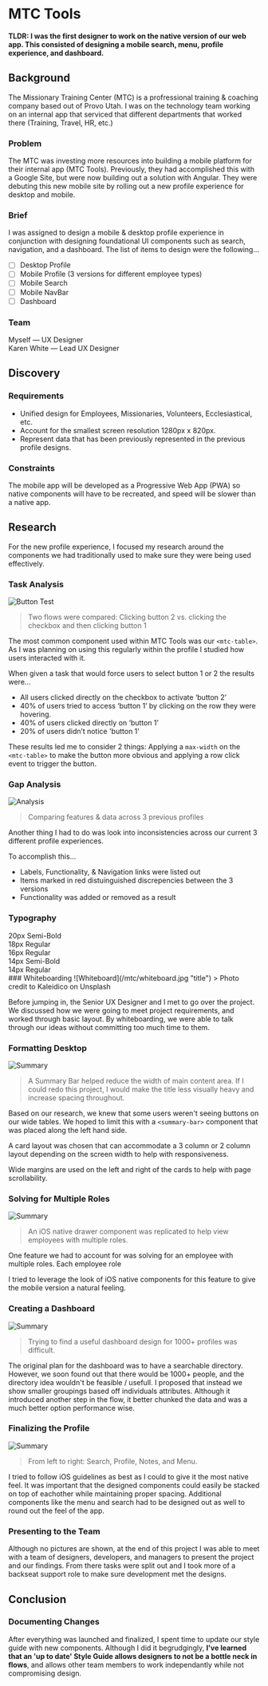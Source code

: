 # MTC Tools
**TLDR: I was the first designer to work on the native version of our web app. This consisted of designing a mobile search, menu, profile experience, and dashboard.**



## Background
The Missionary Training Center (MTC) is a profressional training & coaching company based out of Provo Utah. I was on the technology team working on an internal app that serviced that different departments that worked there (Training, Travel, HR, etc.)

### Problem
The MTC was investing more resources into building a mobile platform for their internal app (MTC Tools). Previously, they had accomplished this with a Google Site, but were now building out a solution with Angular. They were debuting this new mobile site by rolling out a new profile experience for desktop and mobile.

### Brief

I was assigned to design a mobile & desktop profile experience in conjunction with designing foundational UI components such as search, navigation, and a dashboard. The list of items to design were the following...

* [ ] Desktop Profile
* [ ] Mobile Profile (3 versions for different employee types)
* [ ] Mobile Search
* [ ] Mobile NavBar
* [ ] Dashboard

### Team

Myself — UX Designer<br />
Karen White — Lead UX Designer



## Discovery

### Requirements

- Unified design for Employees, Missionaries, Volunteers, Ecclesiastical, etc.
- Account for the smallest screen resolution 1280px x 820px.
- Represent data that has been previously represented in the previous profile designs.

### Constraints

The mobile app will be developed as a Progressive Web App (PWA) so native components will have to be recreated, and speed will be slower than a native app.



## Research

For the new profile experience, I focused my research around the components we had traditionally used to make sure they were being used effectively. 
### Task Analysis

![Button Test](/mtc/buttonTest.png "title")
> Two flows were compared: Clicking button 2 vs. clicking the checkbox and then clicking button 1

The most common component used within MTC Tools was our `<mtc-table>`. As I was planning on using this regularly within the profile I studied how users interacted with it.

When given a task that would force users to select button 1 or 2 the results were...

- All users clicked directly on the checkbox to activate ‘button 2’
- 40% of users tried to access ‘button 1’ by clicking on the row they were hovering.
- 40% of users clicked directly on ‘button 1’
- 20% of users didn’t notice 'button 1'

These results led me to consider 2 things: Applying a `max-width` on the `<mtc-table>` to make the button more obvious and applying a row click event to trigger the button.

### Gap Analysis
![Analysis](/mtc/analysis.png "title")
> Comparing features & data across 3 previous profiles

Another thing I had to do was look into inconsistencies across our current 3 different profile experiences.

To accomplish this...

- Labels, Functionality, & Navigation links were listed out
- Items marked in red distuinguished discrepencies between the 3 versions
- Functionality was added or removed as a result


### Typography

<div style={{fontFamily: 'Open Sans'}, {paddingTop: '16px'}}>
  <div style={{fontWeight: 600, fontSize: '20px'}}>20px Semi-Bold</div>
  <div style={{fontWeight: 400, fontSize: '18px'}}>18px Regular</div>
  <div style={{fontWeight: 400, fontSize: '16px'}}>16px Regular</div>
  <div style={{fontWeight: 600, fontSize: '14px'}}>14px Semi-Bold</div>
  <div style={{fontWeight: 400, fontSize: '14px'}}>14px Regular</div>
</div>
### Whiteboarding
![Whiteboard](/mtc/whiteboard.jpg "title")
> Photo credit to Kaleidico on Unsplash

Before jumping in, the Senior UX Designer and I met to go over the project. We discussed how we were going to meet project requirements, and worked through basic layout. By whiteboarding, we were able to talk through our ideas without committing too much time to them. 


### Formatting Desktop

![Summary](/mtc/mtc_hero.png "title")
> A Summary Bar helped reduce the width of main content area. If I could redo this project, I would make the title less visually heavy and increase spacing throughout.

Based on our research, we knew that some users weren't seeing buttons on our wide tables. We hoped to limit this with a `<summary-bar>` component that was placed along the left hand side.

A card layout was chosen that can accommodate a 3 column or 2 column layout depending on the screen width to help with responsiveness.

Wide margins are used on the left and right of the cards to help with page scrollability.

### Solving for Multiple Roles
![Summary](/mtc/mtc_employee.png "title")
> An iOS native drawer component was replicated to help view employees with multiple roles.

One feature we had to account for was solving for an employee with multiple roles. Each employee role 

I tried to leverage the look of iOS native components for this feature to give the mobile version a natural feeling.

### Creating a Dashboard
![Summary](/mtc/mtc_home.png "title")
> Trying to find a useful dashboard design for 1000+ profiles was difficult. 

The original plan for the dashboard was to have a searchable directory. However, we soon found out that there would be 1000+ people, and the directory idea wouldn't be feasible / usefull. I proposed that instead we show smaller groupings based off individuals attributes. Although it introduced another step in the flow, it better chunked the data and was a much better option performance wise.

### Finalizing the Profile
![Summary](/mtc/mtc_profiles.png "title")
> From left to right: Search, Profile, Notes, and Menu.

I tried to follow iOS guidelines as best as I could to give it the most native feel. It was important that the designed components could easily be stacked on top of eachother while maintaining proper spacing. Additional components like the menu and search had to be designed out as well to round out the feel of the app.

### Presenting to the Team
Although no pictures are shown, at the end of this project I was able to meet with a team of designers, developers, and managers to present the project and our findings. From there tasks were split out and I took more of a backseat support role to make sure development met the designs.



## Conclusion

### Documenting Changes
After everything was launched and finalized, I spent time to update our style guide with new components. Although I did it begrudgingly, **I've learned that an 'up to date' Style Guide allows designers to not be a bottle neck in flows**, and allows other team members to work independantly while not compromising design.

